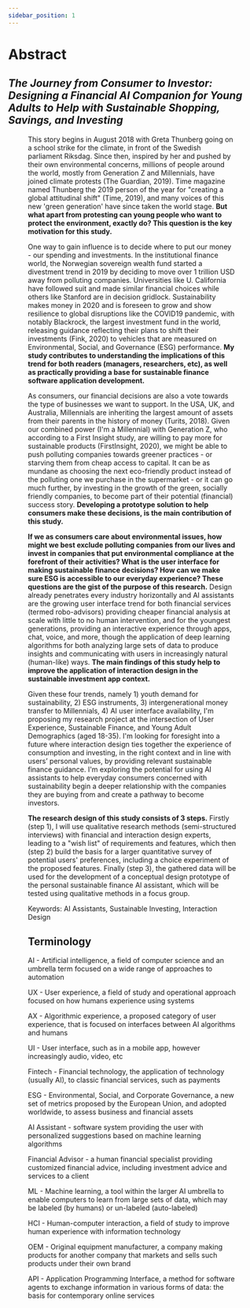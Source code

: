 ```yaml
---
sidebar_position: 1
---
```



# Abstract

## *The Journey from Consumer to Investor: Designing a Financial AI Companion for Young Adults to Help with Sustainable Shopping, Savings, and Investing*


<Figure caption="Climate protest in Geneva on 27th September, 2019" src={Geneve} refURL="https://commons.wikimedia.org/wiki/File:Gr%C3%A8veClimatGen%C3%A8ve-27sept2019-041-RuesBasses.jpg" refTitle="Wikimedia Commons" />

This story begins in August 2018 with Greta Thunberg going on a school strike for the climate, in front of the Swedish parliament Riksdag. Since then, inspired by her and pushed by their own environmental concerns, millions of people around the world, mostly from Generation Z and Millennials, have joined climate protests (The Guardian, 2019). Time magazine named Thunberg the 2019 person of the year for "creating a global attitudinal shift" (Time, 2019), and many voices of this new 'green generation' have since taken the world stage. **But what apart from protesting can young people who want to protect the environment, exactly do? This question is the key motivation for this study.**

One way to gain influence is to decide where to put our money - our spending and investments. In the institutional finance world, the Norwegian sovereign wealth fund started a divestment trend in 2019 by deciding to move over 1 trillion USD away from polluting companies. Universities like U. California have followed suit and made similar financial choices while others like Stanford are in decision gridlock. Sustainability makes money in 2020 and is foreseen to grow and show resilience to global disruptions like the COVID19 pandemic, with notably Blackrock, the largest investment fund in the world, releasing guidance reflecting their plans to shift their investments (Fink, 2020) to vehicles that are measured on Environmental, Social, and Governance (ESG) performance. **My study contributes to understanding the implications of this trend for both readers (managers, researchers, etc), as well as practically providing a base for sustainable finance software application development.**

As consumers, our financial decisions are also a vote towards the type of businesses we want to support. In the USA, UK, and Australia, Millennials are inheriting the largest amount of assets from their parents in the history of money (Turits, 2018). Given our combined power (I'm a Millennial) with Generation Z, who according to a First Insight study, are willing to pay more for sustainable products (FirstInsight, 2020), we might be able to push polluting companies towards greener practices - or starving them from cheap access to capital. It can be as mundane as choosing the next eco-friendly product instead of the polluting one we purchase in the supermarket - or it can go much further, by investing in the growth of the green, socially friendly companies, to become part of their potential (financial) success story. **Developing a prototype solution to help consumers make these decisions, is the main contribution of this study.**

**If we as consumers care about environmental issues, how might we best exclude polluting companies from our lives and invest in companies that put environmental compliance at the forefront of their activities? What is the user interface for making sustainable finance decisions? How can we make sure ESG is accessible to our everyday experience? These questions are the gist of the purpose of this research.** Design already penetrates every industry horizontally and AI assistants are the growing user interface trend for both financial services (termed robo-advisors) providing cheaper financial analysis at scale with little to no human intervention, and for the youngest generations, providing an interactive experience through apps, chat, voice, and more, though the application of deep learning algorithms for both analyzing large sets of data to produce insights and communicating with users in increasingly natural (human-like) ways. **The main findings of this study help to improve the application of interaction design in the sustainable investment app context.**

Given these four trends, namely 1) youth demand for sustainability, 2) ESG instruments, 3) intergenerational money transfer to Millennials, 4) AI user interface availability, I'm proposing my research project at the intersection of User Experience, Sustainable Finance, and Young Adult Demographics (aged 18-35). I'm looking for foresight into a future where interaction design ties together the experience of consumption and investing, in the right context and in line with users’ personal values, by providing relevant sustainable finance guidance. I'm exploring the potential for using AI assistants to help everyday consumers concerned with sustainability begin a deeper relationship with the companies they are buying from and create a pathway to become investors. 

**The research design of this study consists of 3 steps.**  Firstly (step 1), I will use qualitative research methods (semi-structured interviews) with financial and interaction design experts, leading to a "wish list" of requirements and features, which then (step 2) build the basis for a larger quantitative survey of potential users' preferences, including a choice experiment of the proposed features. Finally (step 3), the gathered data will be used for the development of a conceptual design prototype of the personal sustainable finance AI assistant, which will be tested using qualitative methods in a focus group.

Keywords: 
AI Assistants, Sustainable Investing, Interaction Design


## Terminology

AI - Artificial intelligence, a field of computer science and an umbrella term focused on a wide range of approaches to automation

UX - User experience, a field of study and operational approach focused on how humans experience using systems

AX - Algorithmic experience, a proposed category of user experience, that is focused on interfaces between AI algorithms and humans

UI - User interface, such as in a mobile app, however increasingly audio, video, etc

Fintech - Financial technology, the application of technology (usually AI), to classic financial services, such as payments

ESG - Environmental, Social, and Corporate Governance, a new set of metrics proposed by the European Union, and adopted worldwide, to assess business and financial assets

AI Assistant - software system providing the user with personalized suggestions based on machine learning algorithms

Financial Advisor - a human financial specialist providing customized financial advice, including investment advice and services to a client

ML - Machine learning, a tool within the larger AI umbrella to enable computers to learn from large sets of data, which may be labeled (by humans) or un-labeled (auto-labeled)

HCI - Human-computer interaction, a field of study to improve human experience with information technology

OEM - Original equipment manufacturer, a company making products for another company that markets and sells such products under their own brand

API - Application Programming Interface, a method for software agents to exchange information in various forms of data: the basis for contemporary online services


